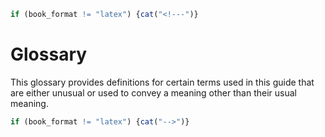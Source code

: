 

<!-- +++++++++++++++++++++++++++++++++++++++++++++++++++ -->
<!-- HIDE THIS SECTION FOR NON LATEX FORMAT              -->
<!-- +++++++++++++++++++++++++++++++++++++++++++++++++++ -->

```r
if (book_format != "latex") {cat("<!---")}
```


# Glossary {-}
\markboth{Glossary}{}


This glossary provides definitions for certain terms used in this guide that are either unusual or used to convey a meaning other than their usual meaning.

\gloss{Additivity}{Property of a system of allometric equations fitted to different compartments of a tree and to a tree in its entirety such that the sum of the predictions for each of the compartments indeed corresponds to the prediction for the entire tree.}

\gloss{Aliquot}{Part extracted from a tree compartment, the measurement of which can be used to measure the compartment by a rule of three.}

\gloss{Allometry}{Statistical relation on a population scale between two size characteristics of the individuals in this population. This relation in most cases has a power form. Example: there is allometry in vertebrates between adult body mass and brain size.}

\gloss{Biomass}{Mass of living or dead organic matter in an organism, expressed as mass of dry matter. For a tree, this is expressed in kg. By extension, the biomass of an area is the sum of the biomasses of the organisms found in the area. This is measured in kg per unit area.}

\gloss{White noise}{In probabilities, a random process generating random variables that are all independent one of the other.}

\gloss{Compartment}{Part of a tree, generally determined such that the organs within a compartment have similar densities (ratio of dry biomass to fresh volume) (leaves, trunk, large branches, etc. are compartments).}

\gloss{Covariance}{Quantity that measures the simultaneous variation of two random variables, i.e. the covariance becomes increasingly positive for each pair of values that differ from their mean in this same direction, and increasingly negative for each pair of values that differ from their mean in opposite directions. The covariance of a random variable and of this same random variable gives the variance.}

\gloss{Doublet}{Collection of two numerical values.}

\gloss{Fractal}{Object whose structure does not change with scale changes.}

\gloss{Hart-Becking index}{In forest sciences, an index established by \citet{hart28} and \citet{becking53} that measures the storage of a stand based on the average distance between trees and the dominant height in the stand. This index is calculated as a ratio between the average distance between trees over dominant height, multiplied by 100.}

\gloss{Heteroscedasticity}{The opposite of homoscedasticity, i.e. when the variance of the residual error of a model is not constant (and typically varies with one of the model's effect variables).}

\gloss{Homoscedasticity}{Property by which the variance of the residual error of a model is constant. Homoscedasticity is one of the conditions required for fitting a linear model.}

\gloss{Eichhorn's rule}{In forest sciences, an empirical rule laid down by \citet{eichhorn04} which stipules: the specific volume of an even-aged, single-species, closed-cover stand depends only on its dominant height. This is Eichhorn's second rule; Eichhorn's first rule stipules: the dominant height of an even-aged, single-species, closed-cover stand depends only on age, species and station conditions.}

\gloss{Pressler's rule}{In forest sciences, an empirical rule laid down by \citet{pressler64} which stipules: the basal area increment is constant from the stump up to the base of the functional part of the crown.}

\gloss{Nutrient content}{Quantity of mineral elements in the biomass.}

\gloss{Dirac's function}{Distribution (in the statistical sense of the term) concentrated on a value $x_0$ of a continuous random variable (i.e. the probability of the random variable being $<x$ is 0 for $x<x_0$ and 1 for $x>x_0$).}

\gloss{Monte Carlo}{Said of a method that aims to calculate a numerical value by simulating a random process.}

\gloss{Social position}{For a tree, the position of its crown in the canopy, which determines its hierarchy with respect to competitors for light (we also speak of social status). The distinction is often made between dominant, co-dominant and dominated trees.}

\gloss{Reinecke Density Index (RDI)}{In forest sciences, an index established by \citet{reinecke33} that measures the storage of a stand based on the number of stems per hectare (= stand density) and tree mean basal area (= mean quadratic diameter). This index is calculated as a ratio between stand density and maximal density such as determined from the mean quadratic diameter by the self-thinning line.}

\gloss{Ordinal variable}{Variable that takes discrete values such that the different modalities of these discrete values may be ordered. For example, the month of the year is an ordinal value (months may be arranged in chronological order).}

\gloss{Variance}{Quantity that measures the dispersion of a random variable around its mean value. It is calculated as the mean of the sum of squares.}



```r
if (book_format != "latex") {cat("-->")}
```

<!-- +++++++++++++++++++++++++++++++++++++++++++++++++++ -->
<!--               END SECTION HIDING FOR Non latex      -->
<!-- +++++++++++++++++++++++++++++++++++++++++++++++++++ -->
